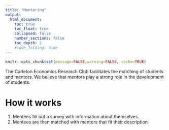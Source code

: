 ```yaml
---
title: "Mentoring"
output:
  html_document:
    toc: true
    toc_float: true
    collapsed: false
    number_sections: false
    toc_depth: 1
    #code_folding: hide
---
```


```r
knitr::opts_chunk$set(message=FALSE,warning=FALSE, cache=TRUE)
```

The Carleton Economics Research Club facilitates the matching of students and mentors. We believe that mentors play a strong role in the development of students. 

# How it works

1. Mentees fill out a survey with information about themselves. 
2. Mentees are then matched with mentors that fit their description.
